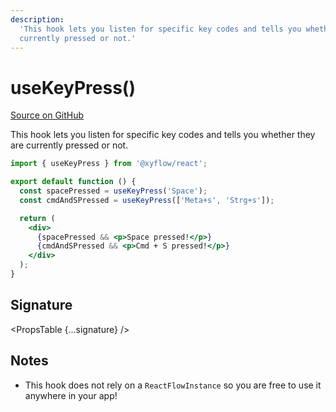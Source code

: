 ```yaml
---
description:
  'This hook lets you listen for specific key codes and tells you whether they are
  currently pressed or not.'
---
```



# useKeyPress()

[Source on GitHub](https://github.com/xyflow/xyflow/blob/main/packages/react/src/hooks/useKeyPress.ts)

This hook lets you listen for specific key codes and tells you whether they are
currently pressed or not.

```jsx
import { useKeyPress } from '@xyflow/react';

export default function () {
  const spacePressed = useKeyPress('Space');
  const cmdAndSPressed = useKeyPress(['Meta+s', 'Strg+s']);

  return (
    <div>
      {spacePressed && <p>Space pressed!</p>}
      {cmdAndSPressed && <p>Cmd + S pressed!</p>}
    </div>
  );
}
```

## Signature

<PropsTable {...signature} />

## Notes

- This hook does not rely on a `ReactFlowInstance` so you are free to use it
  anywhere in your app!
